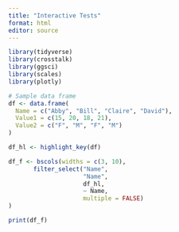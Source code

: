```yaml
---
title: "Interactive Tests"
format: html
editor: source
---
```

```R
library(tidyverse)
library(crosstalk)
library(ggsci)
library(scales)
library(plotly)

# Sample data frame
df <- data.frame(
  Name = c("Abby", "Bill", "Claire", "David"),
  Value1 = c(15, 20, 18, 21),
  Value2 = c("F", "M", "F", "M")
)

df_hl <- highlight_key(df)

df_f <- bscols(widths = c(3, 10),
       filter_select("Name", 
                     "Name", 
                     df_hl, 
                     ~ Name,
                     multiple = FALSE)
)

print(df_f)
```